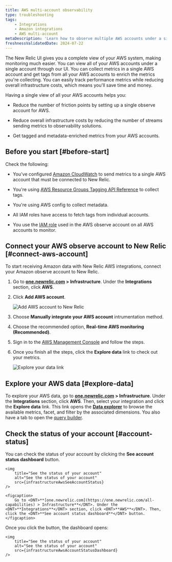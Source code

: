 ```yaml
---
title: AWS multi-account observability
type: troubleshooting
tags:
    - Integrations
    - Amazon integrations
    - AWS multi-account
metaDescription: 'Learn how to observe multiple AWS accounts under a single account on the New Relic user interface.'
freshnessValidatedDate: 2024-07-22
---
```









The New Relic UI gives you a complete view of your AWS system, making monitoring much easier. You can view all of your AWS accounts under a single account through our UI. You can collect metrics in a single AWS account and get tags from all your AWS accounts to enrich the metrics you're collecting. You can easily track performance metrics while reducing overall infrastructure costs, which means you'll save time and money.

Having a single view of all your AWS accounts helps you:

* Reduce the number of friction points by setting up a single observe account for AWS.

* Reduce overall infrastructure costs by reducing the number of streams sending metrics to observability solutions.

* Get tagged and metadata-enriched metrics from your AWS accounts.


## Before you start [#before-start]

Check the following:

* You've configured [Amazon CloudWatch](https://aws.amazon.com/cloudwatch/) to send metrics to a single AWS account that must be connected to New Relic.

* You're using [AWS Resource Groups Tagging API Reference](https://docs.aws.amazon.com/resourcegroupstagging/latest/APIReference/overview.html) to collect tags.

* You're using AWS config to collect metadata.

* All IAM roles have access to fetch tags from individual accounts.

* You use the [IAM role](https://docs.aws.amazon.com/IAM/latest/UserGuide/id_roles.html) used in the AWS observe account on all AWS accounts to monitor.


## Connect your AWS observe account to New Relic [#connect-aws-account]

To start receiving Amazon data with New Relic AWS integrations, connect your Amazon observe account to New Relic.

1. Go to <DNT>**[one.newrelic.com](https://one.newrelic.com/all-capabilities) > Infrastructure**</DNT>. Under the <DNT>**Integrations**</DNT> section, click <DNT>**AWS**</DNT>. 

2. Click <DNT>**Add AWS account**</DNT>.

    <img
        title="Add AWS account to New Relic"
        alt="Add AWS account to New Relic"
        src={infrastructureAwsAddAccount}
    />

3. Choose <DNT>**Manually integrate your AWS account**</DNT> intrumentation method.

4. Choose the recommended option, <DNT>**Real-time AWS monitoring (Recommended)**</DNT>.

5. Sign in to the [AWS Management Console](https://aws.amazon.com/console/) and follow the steps.

7. Once you finish all the steps, click the <DNT>**Explore data**</DNT> link to check out your metrics.

    <img
        title="Explore your data link"
        alt="Explore your data link"
        src={infrastructureAwsExploreYourData}
    />

## Explore your AWS data [#explore-data]

To explore your AWS data, go to <DNT>**[one.newrelic.com](https://one.newrelic.com/all-capabilities) > Infrastructure**</DNT>. Under the <DNT>**Integrations**</DNT> section, click <DNT>**AWS**</DNT>. Then, select your integration and click the <DNT>**Explore data**</DNT> link. This link opens the <DNT>[**Data explorer**](/docs/query-your-data/explore-query-data/browse-data/introduction-data-explorer/)</DNT> to browse the available metrics, facet, and filter by the associated dimensions. You also have a tab to open the [query builder](/docs/telemetry-data-platform/get-data/apis/query-metric-data-type/).


## Check the status of your account [#account-status]

You can check the status of your account by clicking the <DNT>**See account status dashboard**</DNT> button.

    <img
        title="See the status of your account"
        alt="See the status of your account"
        src={infrastructureAwsSeeAccountStatus}
    />

    <figcaption>
        Go to <DNT>**[one.newrelic.com](https://one.newrelic.com/all-capabilities) > Infrastructure**</DNT>. Under the <DNT>**Integrations**</DNT> section, click <DNT>**AWS**</DNT>. Then, click the <DNT>**See account status dashboard**</DNT> button.
    </figcaption>

Once you click the button, the dashboard opens:


    <img
        title="See the status of your account"
        alt="See the status of your account"
        src={infrastructureAwsAccountStatusDashboard}
    />









